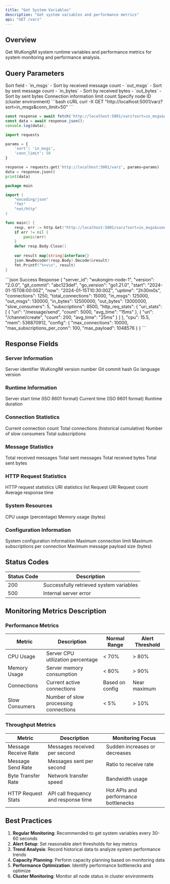 ```yaml
---
title: "Get System Variables"
description: "Get system variables and performance metrics"
api: "GET /varz"
---
```


## Overview

Get WuKongIM system runtime variables and performance metrics for system monitoring and performance analysis.

## Query Parameters

<ParamField query="sort" type="string" default="in_msgs">
Sort field
- `in_msgs` - Sort by received message count
- `out_msgs` - Sort by sent message count
- `in_bytes` - Sort by received bytes
- `out_bytes` - Sort by sent bytes
</ParamField>

<ParamField query="conn_limit" type="integer" default={20}>
Connection information limit count
</ParamField>

<ParamField query="node_id" type="integer">
Specify node ID (cluster environment)
</ParamField>

<RequestExample>
```bash cURL
curl -X GET "http://localhost:5001/varz?sort=in_msgs&conn_limit=50"
```

```javascript JavaScript
const response = await fetch('http://localhost:5001/varz?sort=in_msgs&conn_limit=50');
const data = await response.json();
console.log(data);
```

```python Python
import requests

params = {
    'sort': 'in_msgs',
    'conn_limit': 50
}

response = requests.get('http://localhost:5001/varz', params=params)
data = response.json()
print(data)
```

```go Go
package main

import (
    "encoding/json"
    "fmt"
    "net/http"
)

func main() {
    resp, err := http.Get("http://localhost:5001/varz?sort=in_msgs&conn_limit=50")
    if err != nil {
        panic(err)
    }
    defer resp.Body.Close()
    
    var result map[string]interface{}
    json.NewDecoder(resp.Body).Decode(&result)
    fmt.Printf("%+v\n", result)
}
```
</RequestExample>

<ResponseExample>
```json Success Response
{
  "server_id": "wukongim-node-1",
  "version": "2.0.0",
  "git_commit": "abc123def",
  "go_version": "go1.21.0",
  "start": "2024-01-15T08:00:00Z",
  "now": "2024-01-15T10:30:00Z",
  "uptime": "2h30m0s",
  "connections": 1250,
  "total_connections": 15000,
  "in_msgs": 125000,
  "out_msgs": 130000,
  "in_bytes": 12500000,
  "out_bytes": 13000000,
  "slow_consumers": 5,
  "subscriptions": 8500,
  "http_req_stats": {
    "uri_stats": [
      {
        "uri": "/message/send",
        "count": 5000,
        "avg_time": "15ms"
      },
      {
        "uri": "/channel/create",
        "count": 200,
        "avg_time": "25ms"
      }
    ]
  },
  "cpu": 15.5,
  "mem": 536870912,
  "config": {
    "max_connections": 10000,
    "max_subscriptions_per_conn": 100,
    "max_payload": 1048576
  }
}
```
</ResponseExample>

## Response Fields

### Server Information

<ResponseField name="server_id" type="string" required>
Server identifier
</ResponseField>

<ResponseField name="version" type="string" required>
WuKongIM version number
</ResponseField>

<ResponseField name="git_commit" type="string" required>
Git commit hash
</ResponseField>

<ResponseField name="go_version" type="string" required>
Go language version
</ResponseField>

### Runtime Information

<ResponseField name="start" type="string" required>
Server start time (ISO 8601 format)
</ResponseField>

<ResponseField name="now" type="string" required>
Current time (ISO 8601 format)
</ResponseField>

<ResponseField name="uptime" type="string" required>
Runtime duration
</ResponseField>

### Connection Statistics

<ResponseField name="connections" type="integer" required>
Current connection count
</ResponseField>

<ResponseField name="total_connections" type="integer" required>
Total connections (historical cumulative)
</ResponseField>

<ResponseField name="slow_consumers" type="integer" required>
Number of slow consumers
</ResponseField>

<ResponseField name="subscriptions" type="integer" required>
Total subscriptions
</ResponseField>

### Message Statistics

<ResponseField name="in_msgs" type="integer" required>
Total received messages
</ResponseField>

<ResponseField name="out_msgs" type="integer" required>
Total sent messages
</ResponseField>

<ResponseField name="in_bytes" type="integer" required>
Total received bytes
</ResponseField>

<ResponseField name="out_bytes" type="integer" required>
Total sent bytes
</ResponseField>

### HTTP Request Statistics

<ResponseField name="http_req_stats" type="object" required>
HTTP request statistics
<Expandable title="http_req_stats fields">
<ResponseField name="http_req_stats.uri_stats" type="array">
URI statistics list
<ResponseField name="http_req_stats.uri_stats[].uri" type="string">
Request URI
</ResponseField>
<ResponseField name="http_req_stats.uri_stats[].count" type="integer">
Request count
</ResponseField>
<ResponseField name="http_req_stats.uri_stats[].avg_time" type="string">
Average response time
</ResponseField>
</Expandable>
</ResponseField>

### System Resources

<ResponseField name="cpu" type="number" required>
CPU usage (percentage)
</ResponseField>

<ResponseField name="mem" type="integer" required>
Memory usage (bytes)
</ResponseField>

### Configuration Information

<ResponseField name="config" type="object" required>
System configuration information
<Expandable title="config fields">
<ResponseField name="config.max_connections" type="integer">
Maximum connection limit
</ResponseField>
<ResponseField name="config.max_subscriptions_per_conn" type="integer">
Maximum subscriptions per connection
</ResponseField>
<ResponseField name="config.max_payload" type="integer">
Maximum message payload size (bytes)
</ResponseField>
</Expandable>
</ResponseField>

## Status Codes

| Status Code | Description |
|-------------|-------------|
| 200 | Successfully retrieved system variables |
| 500 | Internal server error |

## Monitoring Metrics Description

### Performance Metrics

| Metric | Description | Normal Range | Alert Threshold |
|--------|-------------|--------------|-----------------|
| CPU Usage | Server CPU utilization percentage | < 70% | > 80% |
| Memory Usage | Server memory consumption | < 80% | > 90% |
| Connections | Current active connections | Based on config | Near maximum |
| Slow Consumers | Number of slow processing connections | < 5% | > 10% |

### Throughput Metrics

| Metric | Description | Monitoring Focus |
|--------|-------------|------------------|
| Message Receive Rate | Messages received per second | Sudden increases or decreases |
| Message Send Rate | Messages sent per second | Ratio to receive rate |
| Byte Transfer Rate | Network transfer speed | Bandwidth usage |
| HTTP Request Stats | API call frequency and response time | Hot APIs and performance bottlenecks |

## Best Practices

1. **Regular Monitoring**: Recommended to get system variables every 30-60 seconds
2. **Alert Setup**: Set reasonable alert thresholds for key metrics
3. **Trend Analysis**: Record historical data to analyze system performance trends
4. **Capacity Planning**: Perform capacity planning based on monitoring data
5. **Performance Optimization**: Identify performance bottlenecks and optimize
6. **Cluster Monitoring**: Monitor all node status in cluster environments
